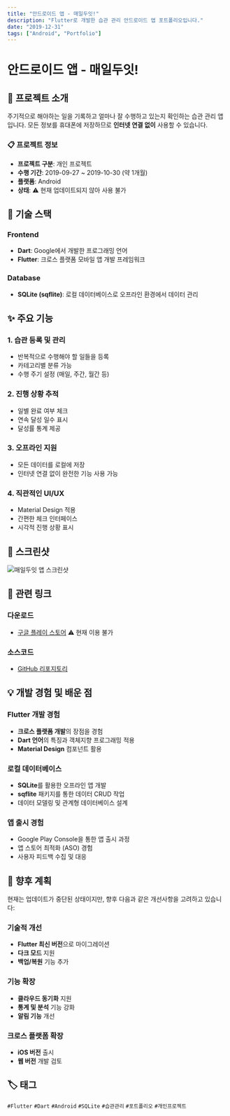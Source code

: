 ```yaml
---
title: "안드로이드 앱 - 매일두잇!"
description: "Flutter로 개발한 습관 관리 안드로이드 앱 포트폴리오입니다."
date: "2019-12-31"
tags: ["Android", "Portfolio"]
---
```


# 안드로이드 앱 - 매일두잇!

## 📱 프로젝트 소개

주기적으로 해야하는 일을 기록하고 얼마나 잘 수행하고 있는지 확인하는 습관 관리 앱입니다. 모든 정보를 휴대폰에 저장하므로 **인터넷 연결 없이** 사용할 수 있습니다.

### 📋 프로젝트 정보

- **프로젝트 구분**: 개인 프로젝트
- **수행 기간**: 2019-09-27 ~ 2019-10-30 (약 1개월)
- **플랫폼**: Android
- **상태**: ⚠️ 현재 업데이트되지 않아 사용 불가

## 🔧 기술 스택

### Frontend

- **Dart**: Google에서 개발한 프로그래밍 언어
- **Flutter**: 크로스 플랫폼 모바일 앱 개발 프레임워크

### Database

- **SQLite (sqflite)**: 로컬 데이터베이스로 오프라인 환경에서 데이터 관리

## ✨ 주요 기능

### 1. 습관 등록 및 관리

- 반복적으로 수행해야 할 일들을 등록
- 카테고리별 분류 가능
- 수행 주기 설정 (매일, 주간, 월간 등)

### 2. 진행 상황 추적

- 일별 완료 여부 체크
- 연속 달성 일수 표시
- 달성률 통계 제공

### 3. 오프라인 지원

- 모든 데이터를 로컬에 저장
- 인터넷 연결 없이 완전한 기능 사용 가능

### 4. 직관적인 UI/UX

- Material Design 적용
- 간편한 체크 인터페이스
- 시각적 진행 상황 표시

## 📸 스크린샷

![매일두잇 앱 스크린샷](https://drive.google.com/uc?id=1RjM5a-_cntiaNj0IoWQl1wT20fxGh23h)

## 🔗 관련 링크

### 다운로드

- [구글 플레이 스토어](https://play.google.com/store/apps/details?id=jhkim.co.kr.doit_everyday) ⚠️ 현재 이용 불가

### 소스코드

- [GitHub 리포지토리](https://github.com/codemakim/doit_everyday)

## 💡 개발 경험 및 배운 점

### Flutter 개발 경험

- **크로스 플랫폼 개발**의 장점을 경험
- **Dart 언어**의 특징과 객체지향 프로그래밍 적용
- **Material Design** 컴포넌트 활용

### 로컬 데이터베이스

- **SQLite**를 활용한 오프라인 앱 개발
- **sqflite** 패키지를 통한 데이터 CRUD 작업
- 데이터 모델링 및 관계형 데이터베이스 설계

### 앱 출시 경험

- Google Play Console을 통한 앱 출시 과정
- 앱 스토어 최적화 (ASO) 경험
- 사용자 피드백 수집 및 대응

## 🔄 향후 계획

현재는 업데이트가 중단된 상태이지만, 향후 다음과 같은 개선사항을 고려하고 있습니다:

### 기술적 개선

- **Flutter 최신 버전**으로 마이그레이션
- **다크 모드** 지원
- **백업/복원** 기능 추가

### 기능 확장

- **클라우드 동기화** 지원
- **통계 및 분석** 기능 강화
- **알림 기능** 개선

### 크로스 플랫폼 확장

- **iOS 버전** 출시
- **웹 버전** 개발 검토

## 🏷️ 태그

`#Flutter` `#Dart` `#Android` `#SQLite` `#습관관리` `#포트폴리오` `#개인프로젝트`
